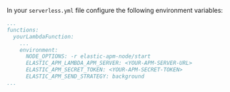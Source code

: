 


In your `serverless.yml` file configure the following environment variables:

```yml
...
functions:
  yourLambdaFunction:
    ...
    environment:
      NODE_OPTIONS: -r elastic-apm-node/start
      ELASTIC_APM_LAMBDA_APM_SERVER: <YOUR-APM-SERVER-URL>
      ELASTIC_APM_SECRET_TOKEN: <YOUR-APM-SECRET-TOKEN>
      ELASTIC_APM_SEND_STRATEGY: background
...
```
